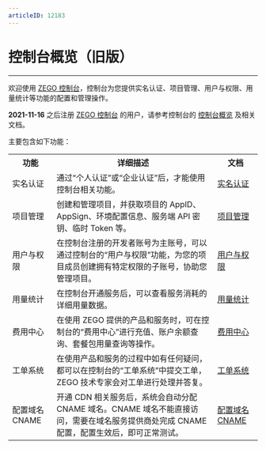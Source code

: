 ```yaml
---
articleID: 12183
---
```

# 控制台概览（旧版）

- - -

欢迎使用 [ZEGO 控制台](https://console.zego.im)，控制台为您提供实名认证、项目管理、用户与权限、用量统计等功能的配置和管理操作。

<Warning title="注意">



**2021-11-16** 之后注册 [ZEGO 控制台](https://console.zego.im) 的用户，请参考控制台的 [控制台概览](/console/console-overview) 及相关文档。


</Warning>




主要包含如下功能：

<table>
  
  <tbody><tr>
    <th>功能</th>
    <th>详细描述</th>
    <th>文档</th>
  </tr>
  <tr>
    <td>实名认证</td>
    <td>通过“个人认证”或“企业认证”后，才能使用控制台相关功能。</td>
    <td><a target="_blank" href="/console-old/verified/real-name-authentication">实名认证</a></td>
  </tr>
  <tr>
    <td>项目管理</td>
    <td>创建和管理项目，并获取项目的 AppID、AppSign、环境配置信息、服务端 API 密钥、临时 Token 等。</td>
    <td><a target="_blank" href="/console-old/guide-doc">项目管理</a></td>
  </tr>
  <tr>
    <td>用户与权限</td>
    <td>在控制台注册的开发者账号为主账号，可以通过控制台的“用户与权限”功能，为您的项目成员创建拥有特定权限的子账号，协助您管理项目。</td>
    <td><a target="_blank" href="/console-old/users-permissions">用户与权限</a></td>
  </tr>
  <tr>
    <td>用量统计</td>
    <td>在控制台开通服务后，可以查看服务消耗的详细用量数据。</td>
    <td><a target="_blank" href="/console-old/usage-statistics">用量统计</a></td>
  </tr>
  <tr>
    <td>费用中心</td>
    <td>在使用 ZEGO 提供的产品和服务时，可在控制台的“费用中心”进行充值、账户余额查询、套餐包用量查询等操作。</td>
    <td><a target="_blank" href="/console-old/cost-center">费用中心</a></td>
  </tr>
  <tr>
    <td>工单系统</td>
    <td>在使用产品和服务的过程中如有任何疑问，都可以在控制台的“工单系统”中提交工单， ZEGO 技术专家会对工单进行处理并答复。</td>
    <td><a target="_blank" href="/console-old/ticket-system">工单系统</a></td>
  </tr>
  <tr>
    <td>配置域名 CNAME</td>
    <td>开通 CDN 相关服务后，系统会自动分配 CNAME 域名。CNAME 域名不能直接访问，需要在域名服务提供商处完成 CNAME 配置，配置生效后，即可正常测试。</td>
    <td><a target="_blank" href="/console-old/domain-name-configuration-cname">配置域名 CNAME</a></td>
  </tr>
</tbody></table>

